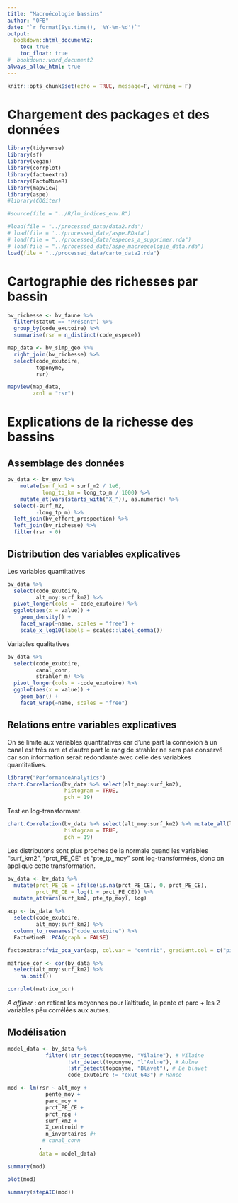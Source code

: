 ```yaml
---
title: "Macroécologie bassins"
author: "OFB"
date: "`r format(Sys.time(), '%Y-%m-%d')`"
output:
  bookdown::html_document2:
    toc: true
    toc_float: true
#  bookdown::word_document2
always_allow_html: true
---
```


```r
knitr::opts_chunk$set(echo = TRUE, message=F, warning = F)
```

# Chargement des packages et des données

```r
library(tidyverse)
library(sf)
library(vegan)
library(corrplot)
library(factoextra)
library(FactoMineR)
library(mapview)
library(aspe)
#library(COGiter)

#source(file = "../R/lm_indices_env.R")
```


```r
#load(file = "../processed_data/data2.rda")
# load(file = '../processed_data/aspe.RData')
# load(file = "../processed_data/especes_a_supprimer.rda")
# load(file = "../processed_data/aspe_macroecologie_data.rda")
load(file = "../processed_data/carto_data2.rda")
```

# Cartographie des richesses par bassin

```r
bv_richesse <- bv_faune %>% 
  filter(statut == "Présent") %>% 
  group_by(code_exutoire) %>% 
  summarise(rsr = n_distinct(code_espece))

map_data <- bv_simp_geo %>% 
  right_join(bv_richesse) %>% 
  select(code_exutoire,
         toponyme,
         rsr)

mapview(map_data,
        zcol = "rsr")
```

# Explications de la richesse des bassins

## Assemblage des données

```r
bv_data <- bv_env %>% 
    mutate(surf_km2 = surf_m2 / 1e6,
           long_tp_km = long_tp_m / 1000) %>% 
    mutate_at(vars(starts_with("X_")), as.numeric) %>% 
  select(-surf_m2,
         -long_tp_m) %>% 
  left_join(bv_effort_prospection) %>% 
  left_join(bv_richesse) %>% 
  filter(rsr > 0)
```

## Distribution des variables explicatives

Les variables quantitatives

```r
bv_data %>% 
  select(code_exutoire,
         alt_moy:surf_km2) %>% 
  pivot_longer(cols = -code_exutoire) %>% 
  ggplot(aes(x = value)) +
    geom_density() +
    facet_wrap(~name, scales = "free") +
    scale_x_log10(labels = scales::label_comma())
```
Variables qualitatives

```r
bv_data %>% 
  select(code_exutoire,
         canal_conn,
         strahler_m) %>% 
  pivot_longer(cols = -code_exutoire) %>% 
  ggplot(aes(x = value)) +
    geom_bar() +
    facet_wrap(~name, scales = "free")
```

## Relations entre variables explicatives

On se limite aux variables quantitatives car d'une part la connexion à un canal est très rare et d'autre part le rang de strahler ne sera pas conservé car son information serait redondante avec celle des variabkes quantitatives.

```r
library("PerformanceAnalytics")
chart.Correlation(bv_data %>% select(alt_moy:surf_km2),
                  histogram = TRUE,
                  pch = 19)
```

Test en log-transformant.

```r
chart.Correlation(bv_data %>% select(alt_moy:surf_km2) %>% mutate_all(log10),
                  histogram = TRUE,
                  pch = 19)
```

Les distributons sont plus proches de la normale quand les variables "surf_km2", "prct_PE_CE" et "pte_tp_moy" sont log-transformées, donc on applique cette transformation.

```r
bv_data <- bv_data %>% 
  mutate(prct_PE_CE = ifelse(is.na(prct_PE_CE), 0, prct_PE_CE),
         prct_PE_CE = log(1 + prct_PE_CE)) %>% 
  mutate_at(vars(surf_km2, pte_tp_moy), log)
```

```r
acp <- bv_data %>% 
  select(code_exutoire,
         alt_moy:surf_km2) %>% 
  column_to_rownames("code_exutoire") %>% 
  FactoMineR::PCA(graph = FALSE)

factoextra::fviz_pca_var(acp, col.var = "contrib", gradient.col = c("pink", "purple", "blue"), repel = TRUE)
```

```r
matrice_cor <- cor(bv_data %>% 
  select(alt_moy:surf_km2) %>% 
    na.omit())

corrplot(matrice_cor)
```

*A affiner* : on retient les moyennes pour l'altitude, la pente et parc + les 2 variables pêu corrélées aux autres.

## Modélisation

```r
model_data <- bv_data %>% 
            filter(!str_detect(toponyme, "Vilaine"), # Vilaine
                   !str_detect(toponyme, "l'Aulne"), # Aulne
                   !str_detect(toponyme, "Blavet"), # Le blavet
                   code_exutoire != "exut_643") # Rance

mod <- lm(rsr ~ alt_moy +
            pente_moy +
            parc_moy +
            prct_PE_CE +
            prct_rpg +
            surf_km2 +
            X_centroid +
            n_inventaires #+
           # canal_conn
          ,
          data = model_data)

summary(mod)
```
```r
plot(mod)
```

```r
summary(stepAIC(mod))
```

